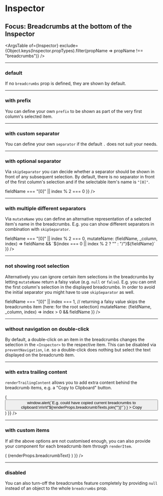 


<Meta title="breadcrumbs" component={Inspector} />

# Inspector
## Focus: Breadcrumbs at the bottom of the Inspector

<ArgsTable of={Inspector} exclude={Object.keys(Inspector.propTypes).filter(propName => propName !== "breadcrumbs")} />

----

### default
If no `breadcrumbs` prop is defined, they are shown by default.

<Canvas>
    <Story name="default">
        <Inspector
            schemas={{
                "Meta Core JSON Schema": { $ref: "http://json-schema.org/draft-07/schema#" },
                "Meta Hyper JSON Schema": { $ref: "http://json-schema.org/draft-07/hyper-schema#" },
                "Meta Links JSON Schema": { $ref: "http://json-schema.org/draft-07/links#" }
            }}
            referenceSchemas={[metaSchema, hyperMetaSchema, linksMetaSchema]}
            defaultSelectedItems={["Meta Hyper JSON Schema", "contains"]}
        />
    </Story>
</Canvas>

----

### with prefix
You can define your own `prefix` to be shown as part of the very first column's selected item.

<Canvas>
    <Story name="with prefix">
        <Inspector
            schemas={{
                "Meta Core JSON Schema": { $ref: "http://json-schema.org/draft-07/schema#" },
                "Meta Hyper JSON Schema": { $ref: "http://json-schema.org/draft-07/hyper-schema#" },
                "Meta Links JSON Schema": { $ref: "http://json-schema.org/draft-07/links#" }
            }}
            referenceSchemas={[metaSchema, hyperMetaSchema, linksMetaSchema]}
            defaultSelectedItems={["Meta Hyper JSON Schema", "contains"]}
            breadcrumbs={{
                // prefix is only shown in front of the root selection
                prefix: "Selection: "
            }}
        />
    </Story>
</Canvas>

----

### with custom separator
You can define your own `separator` if the default `.` does not suit your needs.

<Canvas>
    <Story name="with custom separator">
        <Inspector
            schemas={{
                "Meta Core JSON Schema": { $ref: "http://json-schema.org/draft-07/schema#" },
                "Meta Hyper JSON Schema": { $ref: "http://json-schema.org/draft-07/hyper-schema#" },
                "Meta Links JSON Schema": { $ref: "http://json-schema.org/draft-07/links#" }
            }}
            referenceSchemas={[metaSchema, hyperMetaSchema, linksMetaSchema]}
            defaultSelectedItems={["Meta Hyper JSON Schema", "contains"]}
            breadcrumbs={{
                separator: "/"
            }}
        />
    </Story>
</Canvas>

----

### with optional separator
Via `skipSeparator` you can decide whether a separator should be shown in front of any subsequent selection.
By default, there is no separator in front of the first column's selection and if the selectable item's name is `"[0]"`.

<Canvas>
    <Story name="with optional separator">
        <Inspector
            schemas={{
                "Meta Core JSON Schema": { $ref: "http://json-schema.org/draft-07/schema#" },
                "Meta Hyper JSON Schema": { $ref: "http://json-schema.org/draft-07/hyper-schema#" },
                "Meta Links JSON Schema": { $ref: "http://json-schema.org/draft-07/links#" }
            }}
            referenceSchemas={[metaSchema, hyperMetaSchema, linksMetaSchema]}
            defaultSelectedItems={["Meta Hyper JSON Schema", "contains", "allOf", "[0]"]}
            breadcrumbs={{
                // the default skipSeparator function only ignored "{0}"
                skipSeparator: (fieldName, _column, index) => fieldName === "[0]" || index % 2 === 0
            }}
        />
    </Story>
</Canvas>

----

### with multiple different separators
Via `mutateName` you can define an alternative representation of a selected item's name in the breadcrumbs.
E.g. you can show different separators in combination with `skipSeparator`.

<Canvas>
    <Story name="with multiple different separators">
        <Inspector
            schemas={{
                "Meta Core JSON Schema": { $ref: "http://json-schema.org/draft-07/schema#" },
                "Meta Hyper JSON Schema": { $ref: "http://json-schema.org/draft-07/hyper-schema#" },
                "Meta Links JSON Schema": { $ref: "http://json-schema.org/draft-07/links#" }
            }}
            referenceSchemas={[metaSchema, hyperMetaSchema, linksMetaSchema]}
            defaultSelectedItems={["Meta Hyper JSON Schema", "contains", "allOf", "[0]"]}
            breadcrumbs={{
                skipSeparator: (fieldName, _column, index) => fieldName === "[0]" || index % 2 === 0,
                mutateName: (fieldName, _column, index) => fieldName && `${index === 0 || index % 2 ? "" : "/"}${fieldName}`
            }}
        />
    </Story>
</Canvas>

----

### not showing root selection
Alternatively you can ignore certain item selections in the breadcrumbs by letting `mutateName` return a falsy value (e.g. `null` or `false`).
E.g. you can omit the first column's selection in the displayed breadcrumbs. In order to avoid the initial separator you might have to use `skipSeparator` as well.

<Canvas>
    <Story name="not showing root selection">
        <Inspector
            schemas={{
                "Meta Core JSON Schema": { $ref: "http://json-schema.org/draft-07/schema#" },
                "Meta Hyper JSON Schema": { $ref: "http://json-schema.org/draft-07/hyper-schema#" },
                "Meta Links JSON Schema": { $ref: "http://json-schema.org/draft-07/links#" }
            }}
            referenceSchemas={[metaSchema, hyperMetaSchema, linksMetaSchema]}
            defaultSelectedItems={["Meta Hyper JSON Schema", "contains", "allOf", "[0]"]}
            breadcrumbs={{
                // avoid leading separator (in addition to default ignoring of "[0]")
                skipSeparator: (fieldName, _column, index) => fieldName === "[0]" || index === 1,
                // returning a falsy value skips the breadcrumbs item (here: for the root selection)
                mutateName: (fieldName, _column, index) => index > 0 && fieldName
            }}
        />
    </Story>
</Canvas>

----

### without navigation on double-click
By default, a double-click on an item in the breadcrumbs changes the selection in the `<Inspector>` to the respective item.
This can be disabled via `preventNavigation`, i.e. so a double-click does nothing but select the text displayed on the breadcrumb item.

<Canvas>
    <Story name="without navigation on double-click">
        <Inspector
            schemas={{
                "Meta Core JSON Schema": { $ref: "http://json-schema.org/draft-07/schema#" },
                "Meta Hyper JSON Schema": { $ref: "http://json-schema.org/draft-07/hyper-schema#" },
                "Meta Links JSON Schema": { $ref: "http://json-schema.org/draft-07/links#" }
            }}
            referenceSchemas={[metaSchema, hyperMetaSchema, linksMetaSchema]}
            defaultSelectedItems={["Meta Hyper JSON Schema", "contains", "default"]}
            breadcrumbs={{
                // if this is NOT set to true, double-clicking on an item in the breadcrumbs changes the current selection
                preventNavigation: true
            }}
        />
    </Story>
</Canvas>

----

### with extra trailing content
`renderTrailingContent` allows you to add extra content behind the breadcrumb items, e.g. a "Copy to Clipboard" button.

<Canvas>
    <Story name="with extra trailing content">
        <Inspector
            schemas={{
                "Meta Core JSON Schema": { $ref: "http://json-schema.org/draft-07/schema#" },
                "Meta Hyper JSON Schema": { $ref: "http://json-schema.org/draft-07/hyper-schema#" },
                "Meta Links JSON Schema": { $ref: "http://json-schema.org/draft-07/links#" }
            }}
            referenceSchemas={[metaSchema, hyperMetaSchema, linksMetaSchema]}
            defaultSelectedItems={["Meta Hyper JSON Schema", "contains", "default"]}
            breadcrumbs={{
                // custom rendering of an additional "Copy" button to the right of the breadcrumbs
                renderTrailingContent: (renderProps) => (
                    <div style={{ flexGrow: 1 }}>
                        <button
                            type="button"
                            style={{
                                backgroundColor: "#a5d6a7",
                                float: "right",
                                margin: ".5em",
                                height: "2.5em"
                            }}
                            onClick={() =>
                                window.alert(`E.g. could have copied current breadcrumbs to clipboard:\n\n\t"${renderProps.breadcrumbTexts.join("")}"`)
                            }
                        >
                            Copy
                        </button>
                    </div>
                )
            }}
        />
    </Story>
</Canvas>

----

### with custom items
If all the above options are not customised enough, you can also provide your component for each breadcrumb item through `renderItem`.

<Canvas>
    <Story name="with custom items">
        <Inspector
            schemas={{
                "Meta Core JSON Schema": { $ref: "http://json-schema.org/draft-07/schema#" },
                "Meta Hyper JSON Schema": { $ref: "http://json-schema.org/draft-07/hyper-schema#" },
                "Meta Links JSON Schema": { $ref: "http://json-schema.org/draft-07/links#" }
            }}
            referenceSchemas={[metaSchema, hyperMetaSchema, linksMetaSchema]}
            defaultSelectedItems={["Meta Hyper JSON Schema", "contains", "default"]}
            breadcrumbs={{
                // custom rendering for individual breadcrumb items
                renderItem: (renderProps) => (
                    <span
                        key={renderProps.index}
                        className={`jsonschema-inspector-breadcrumbs-item ${renderProps.hasNestedItems ? "has-nested-items" : ""}`}
                    >
                        <span
                            style={{
                                backgroundColor: renderProps.hasNestedItems ? "transparent" : undefined,
                                border: ".25em solid #a5d6a7",
                                lineHeight: "1.5em"
                            }}
                        >
                            {renderProps.breadcrumbText}
                        </span>
                    </span>
                )
            }}
        />
    </Story>
</Canvas>

----

### disabled
You can also turn-off the breadcrumbs feature completely by providing `null` instead of an object to the whole `breadcrumbs` prop.

<Canvas>
    <Story name="disabled">
        <Inspector
            schemas={{
                "Meta Core JSON Schema": { $ref: "http://json-schema.org/draft-07/schema#" },
                "Meta Hyper JSON Schema": { $ref: "http://json-schema.org/draft-07/hyper-schema#" },
                "Meta Links JSON Schema": { $ref: "http://json-schema.org/draft-07/links#" }
            }}
            referenceSchemas={[metaSchema, hyperMetaSchema, linksMetaSchema]}
            defaultSelectedItems={["Meta Hyper JSON Schema", "contains", "default"]}
            // set to null to disable breadcrumbs completely
            breadcrumbs={null}
        />
    </Story>
</Canvas>
